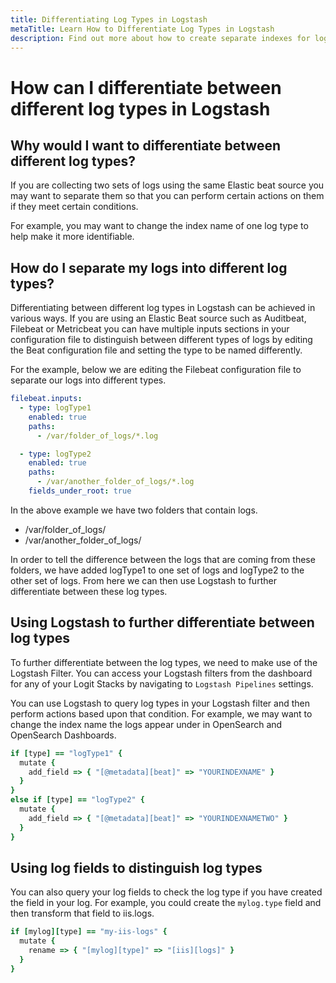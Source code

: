 ```yaml
---
title: Differentiating Log Types in Logstash
metaTitle: Learn How to Differentiate Log Types in Logstash
description: Find out more about how to create separate indexes for log types using hosted Logstash in this article from Logit.io.
---
```


# How can I differentiate between different log types in Logstash

## Why would I want to differentiate between different log types?

If you are collecting two sets of logs using the same Elastic beat
source you may want to separate them so that you can perform certain
actions on them if they meet certain conditions.

For example, you may want to change the index name of one log type to help make it more identifiable.

## How do I separate my logs into different log types?

Differentiating between different log types in Logstash can be achieved
in various ways. If you are using an Elastic Beat source such as
Auditbeat, Filebeat or Metricbeat you can have multiple inputs sections
in your configuration file to distinguish between different types of logs
by editing the Beat configuration file and setting the type to be named differently.

For the example, below we are editing the Filebeat configuration
file to separate our logs into different types.

```yml copy
filebeat.inputs:
  - type: logType1
    enabled: true
    paths:
      - /var/folder_of_logs/*.log

  - type: logType2
    enabled: true
    paths:
      - /var/another_folder_of_logs/*.log
    fields_under_root: true
```

In the above example we have two folders that contain logs.

- /var/folder_of_logs/
- /var/another_folder_of_logs/

In order to tell the difference between the logs that are coming from
these folders, we have added logType1 to one set of logs and logType2 to the other set of logs. From here we can then use Logstash to further differentiate between these log types.

## Using Logstash to further differentiate between log types

To further differentiate between the log types, we need to make use of the
Logstash Filter. You can access your Logstash filters from the dashboard
for any of your Logit Stacks by navigating to `Logstash Pipelines` settings.

You can use Logstash to query log types in your Logstash filter and then
perform actions based upon that condition. For example, we may want to
change the index name the logs appear under in OpenSearch and OpenSearch Dashboards.

```ruby copy
if [type] == "logType1" {
  mutate {
    add_field => { "[@metadata][beat]" => "YOURINDEXNAME" }
  }
}
else if [type] == "logType2" {
  mutate {
    add_field => { "[@metadata][beat]" => "YOURINDEXNAMETWO" }
  }
}
```

## Using log fields to distinguish log types

You can also query your log fields to check the log type if you have
created the field in your log. For example, you could create the `mylog.type`
field and then transform that field to iis.logs.

```ruby copy
if [mylog][type] == "my-iis-logs" {
  mutate {
    rename => { "[mylog][type]" => "[iis][logs]" }
  }
}
```
